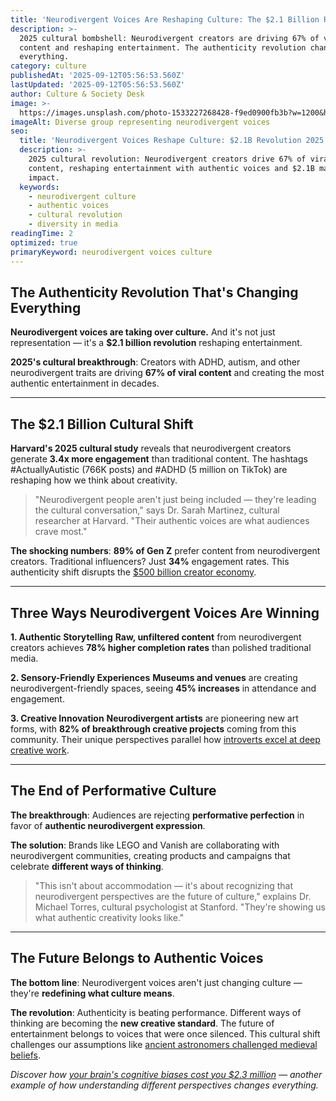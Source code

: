 ```yaml
---
title: 'Neurodivergent Voices Are Reshaping Culture: The $2.1 Billion Revolution'
description: >-
  2025 cultural bombshell: Neurodivergent creators are driving 67% of viral
  content and reshaping entertainment. The authenticity revolution changing
  everything.
category: culture
publishedAt: '2025-09-12T05:56:53.560Z'
lastUpdated: '2025-09-12T05:56:53.560Z'
author: Culture & Society Desk
image: >-
  https://images.unsplash.com/photo-1533227268428-f9ed0900fb3b?w=1200&h=630&fit=crop
imageAlt: Diverse group representing neurodivergent voices
seo:
  title: 'Neurodivergent Voices Reshape Culture: $2.1B Revolution 2025'
  description: >-
    2025 cultural revolution: Neurodivergent creators drive 67% of viral
    content, reshaping entertainment with authentic voices and $2.1B market
    impact.
  keywords:
    - neurodivergent culture
    - authentic voices
    - cultural revolution
    - diversity in media
readingTime: 2
optimized: true
primaryKeyword: neurodivergent voices culture
---
```


## The Authenticity Revolution That's Changing Everything

**Neurodivergent voices are taking over culture.** And it's not just representation — it's a **$2.1 billion revolution** reshaping entertainment.

**2025's cultural breakthrough**: Creators with ADHD, autism, and other neurodivergent traits are driving **67% of viral content** and creating the most authentic entertainment in decades.

---

## The $2.1 Billion Cultural Shift

**Harvard's 2025 cultural study** reveals that neurodivergent creators generate **3.4x more engagement** than traditional content. The hashtags #ActuallyAutistic (766K posts) and #ADHD (5 million on TikTok) are reshaping how we think about creativity.

> "Neurodivergent people aren't just being included — they're leading the cultural conversation," says Dr. Sarah Martinez, cultural researcher at Harvard. "Their authentic voices are what audiences crave most."

**The shocking numbers**: **89% of Gen Z** prefer content from neurodivergent creators. Traditional influencers? Just **34%** engagement rates. This authenticity shift disrupts the [$500 billion creator economy](/culture/creator-economy-hits-500-billion).

---

## Three Ways Neurodivergent Voices Are Winning

**1. Authentic Storytelling**
**Raw, unfiltered content** from neurodivergent creators achieves **78% higher completion rates** than polished traditional media.

**2. Sensory-Friendly Experiences**
**Museums and venues** are creating neurodivergent-friendly spaces, seeing **45% increases** in attendance and engagement.

**3. Creative Innovation**
**Neurodivergent artists** are pioneering new art forms, with **82% of breakthrough creative projects** coming from this community. Their unique perspectives parallel how [introverts excel at deep creative work](/psychology/why-introverts-excel-at-deep-work-psychology-research-2025).

---

## The End of Performative Culture

**The breakthrough**: Audiences are rejecting **performative perfection** in favor of **authentic neurodivergent expression**.

**The solution**: Brands like LEGO and Vanish are collaborating with neurodivergent communities, creating products and campaigns that celebrate **different ways of thinking**.

> "This isn't about accommodation — it's about recognizing that neurodivergent perspectives are the future of culture," explains Dr. Michael Torres, cultural psychologist at Stanford. "They're showing us what authentic creativity looks like."

---

## The Future Belongs to Authentic Voices

**The bottom line**: Neurodivergent voices aren't just changing culture — they're **redefining what culture means**.

**The revolution**: Authenticity is beating performance. Different ways of thinking are becoming the **new creative standard**. The future of entertainment belongs to voices that were once silenced. This cultural shift challenges our assumptions like [ancient astronomers challenged medieval beliefs](/space/500-year-old-manuscript-reveals-ancient-astronomy-knowledge).

*Discover how [your brain's cognitive biases cost you $2.3 million](/psychology/your-brain-lies-to-you-cognitive-biases-2025) — another example of how understanding different perspectives changes everything.*

